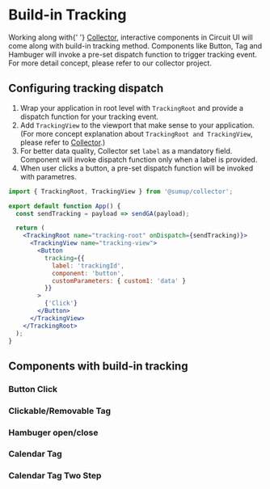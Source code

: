 
<Meta title="Advanced/Build-in Tracking" />

# Build-in Tracking

<Intro>
  Working along with{' '}
  <a href="https://github.com/sumup-oss/collector">Collector</a>, interactive
  components in Circuit UI will come along with
  build-in tracking method. Components like Button, Tag and Hambuger will invoke
  a pre-set dispatch function to trigger tracking event. For more detail
  concept, please refer to our collector project.
</Intro>

## Configuring tracking dispatch

1. Wrap your application in root level with `TrackingRoot` and provide a dispatch function for your tracking event.
2. Add `TrackingView` to the viewport that make sense to your application. (For more concept explanation about `TrackingRoot and TrackingView`, please refer to [Collector](https://github.com/sumup-oss/collector).)
3. For better data quality, Collector set `label` as a mandatory field. Component will invoke dispatch function only when a label is provided.
4. When user clicks a button, a pre-set dispatch function will be invoked with parametres.

```jsx
import { TrackingRoot, TrackingView } from '@sumup/collector';

export default function App() {
  const sendTracking = payload => sendGA(payload);

  return (
    <TrackingRoot name="tracking-root" onDispatch={sendTracking)}>
      <TrackingView name="tracking-view">
        <Button
          tracking={{
            label: 'trackingId',
            component: 'button',
            customParameters: { custom1: 'data' }
          }}
        >
          {'Click'}
        </Button>
      </TrackingView>
    </TrackingRoot>
  );
}
```

## Components with build-in tracking

### Button Click

<Story id="components-button--tracking" />

### Clickable/Removable Tag

<Story id="components-tag--clickable" />

### Hambuger open/close

<Story id="components-hamburger--tracking" />

### Calendar Tag

<Story id="components-calendar-calendartag--base" />

### Calendar Tag Two Step

<Story id="components-calendar-calendartagtwostep--base" />
